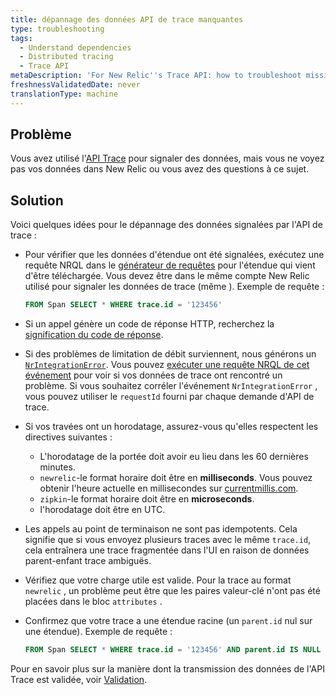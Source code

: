```yaml
---
title: dépannage des données API de trace manquantes
type: troubleshooting
tags:
  - Understand dependencies
  - Distributed tracing
  - Trace API
metaDescription: 'For New Relic''s Trace API: how to troubleshoot missing trace data.'
freshnessValidatedDate: never
translationType: machine
---
```


## Problème

Vous avez utilisé l&apos;[API Trace](/docs/apm/distributed-tracing/trace-api/introduction-new-relic-trace-api) pour signaler des données, mais vous ne voyez pas vos données dans New Relic ou vous avez des questions à ce sujet.

## Solution

Voici quelques idées pour le dépannage des données signalées par l&apos;API de trace :

* Pour vérifier que les données d&apos;étendue ont été signalées, exécutez une requête NRQL dans le [générateur de requêtes](https://one.newrelic.com/launcher/nr1-core.home#pane=eyJuZXJkbGV0SWQiOiJucjEtY29yZS5zZWFyY2gtcm9vdCJ9&overlay=eyJvdmVybGF5SWQiOiJ3YW5kYS1kYXRhLWV4cGxvcmF0aW9uLm5ycWwtZWRpdG9yIiwibmVyZGxldElkIjoid2FuZGEtZGF0YS1leHBsb3JhdGlvbi5kYXRhLWV4cGxvcmVyIiwiaW5pdGlhbEFjdGl2ZUludGVyZmFjZSI6Im5ycWxFZGl0b3IiLCJpbml0aWFsQWNjb3VudElkIjoxfQ==) pour l&apos;étendue qui vient d&apos;être téléchargée. Vous devez être dans le même compte New Relic utilisé pour signaler les données de trace (même <InlinePopover type="licenseKey" />). Exemple de requête :

  ```sql
  FROM Span SELECT * WHERE trace.id = '123456'
  ```

* Si un appel génère un code de réponse HTTP, recherchez la [signification du code de réponse](/docs/understand-dependencies/distributed-tracing/trace-api/trace-api-general-requirements-limits#status-codes).

* Si des problèmes de limitation de débit surviennent, nous générons un [`NrIntegrationError`](/docs/telemetry-data-platform/manage-data/nrintegrationerror). Vous pouvez [exécuter une requête NRQL de cet événement](https://one.newrelic.com/launcher/nr1-core.home?pane=eyJuZXJkbGV0SWQiOiJucjEtY29yZS5ob21lLXNjcmVlbiJ9&overlay=eyJuZXJkbGV0SWQiOiJ3YW5kYS1kYXRhLWV4cGxvcmF0aW9uLmRhdGEtZXhwbG9yZXIiLCJpbml0aWFsQWN0aXZlSW50ZXJmYWNlIjoibnJxbEVkaXRvciIsImluaXRpYWxBY2NvdW50SWQiOjI0NTkxMTUsImluaXRpYWxOcnFsVmFsdWUiOiIiLCJpbml0aWFsUXVlcmllcyI6W3siYWNjb3VudElkIjoyNDU5MTE1LCJucnFsIjoiRlJPTSBOckludGVncmF0aW9uRXJyb3Igc2VsZWN0ICogIn1dLCJpbml0aWFsQ2hhcnRTZXR0aW5ncyI6eyJjaGFydFR5cGUiOiJDSEFSVF9UQUJMRSJ9fQ==) pour voir si vos données de trace ont rencontré un problème. Si vous souhaitez corréler l&apos;événement `NrIntegrationError` , vous pouvez utiliser le `requestId` fourni par chaque demande d&apos;API de trace.

* Si vos travées ont un horodatage, assurez-vous qu&apos;elles respectent les directives suivantes :

  * L&apos;horodatage de la portée doit avoir eu lieu dans les 60 dernières minutes.
  * `newrelic`-le format horaire doit être en <DNT>**milliseconds**</DNT>. Vous pouvez obtenir l&apos;heure actuelle en millisecondes sur [currentmillis.com](https://currentmillis.com).
  * `zipkin`-le format horaire doit être en <DNT>**microseconds**</DNT>.
  * l&apos;horodatage doit être en UTC.

* Les appels au point de terminaison ne sont pas idempotents. Cela signifie que si vous envoyez plusieurs traces avec le même `trace.id`, cela entraînera une trace fragmentée dans l&apos;UI en raison de données parent-enfant trace ambiguës.

* Vérifiez que votre charge utile est valide. Pour la trace au format `newrelic` , un problème peut être que les paires valeur-clé n&apos;ont pas été placées dans le bloc `attributes` .

* Confirmez que votre trace a une étendue racine (un `parent.id` nul sur une étendue). Exemple de requête :

  ```sql
  FROM Span SELECT * WHERE trace.id = '123456' AND parent.id IS NULL
  ```

Pour en savoir plus sur la manière dont la transmission des données de l&apos;API Trace est validée, voir [Validation](/docs/apm/distributed-tracing/trace-api/trace-api-endpoint-requirements-limits#response-validation).